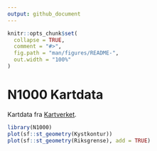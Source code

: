 ```yaml
---
output: github_document
---
```


<!-- README.md is generated from README.Rmd. Please edit that file -->

```r
knitr::opts_chunk$set(
  collapse = TRUE,
  comment = "#>",
  fig.path = "man/figures/README-",
  out.width = "100%"
)
```

# N1000 Kartdata

Kartdata fra [Kartverket](https://kartverket.no/).

```r
library(N1000)
plot(sf::st_geometry(Kystkontur))
plot(sf::st_geometry(Riksgrense), add = TRUE)
```
